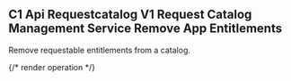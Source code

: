 ## C1 Api Requestcatalog V1 Request Catalog Management Service Remove App Entitlements

Remove requestable entitlements from a catalog.

{/* render operation */}
